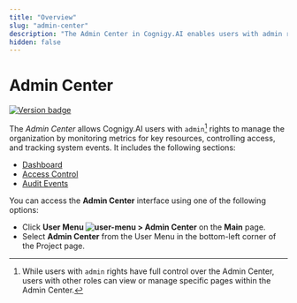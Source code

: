 ```yaml
---
title: "Overview" 
slug: "admin-center"
description: "The Admin Center in Cognigy.AI enables users with admin rights to view detailed analytics for billable conversations and Knowledge AI. The Admin Center offers platform administrators a comprehensive report on resource consumption across all organizational projects."
hidden: false 
---
```


# Admin Center

<a href="Updated"><img src="https://img.shields.io/badge/Updated_in-v4.89-blue" alt="Version badge" /></a>

The *Admin Center* allows Cognigy.AI users with `admin`[^*] rights to manage the organization by monitoring metrics for key resources, controlling access, and tracking system events. 
It includes the following sections:

- [Dashboard](../../access/admin-center/dashboard.mdx)
- [Access Control](../../access/admin-center/access-control.mdx)
- [Audit Events](../../access/admin-center/audit-events.mdx) 

You can access the **Admin Center** interface using one of the following options:

- Click **User Menu ![user-menu](../../../../../static/img/_assets/icons/user-menu.svg) > Admin Center** on the **Main** page.
- Select **Admin Center** from the User Menu in the bottom-left corner of the Project page.

[^*]: While users with `admin` rights have full control over the Admin Center, users with other roles can view or manage specific pages within the Admin Center.